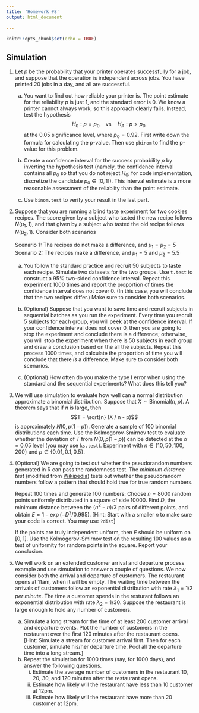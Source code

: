 ```yaml
---
title: 'Homework #8'
output: html_document

---
```


```r
knitr::opts_chunk$set(echo = TRUE)
```

<!-- ## A useful note -->
<!-- Remove any `View()` or `install.packages()` commands in your `Rmd` file. These commands will prevent the knitting of your file.  -->

## Simulation

<!-- 1. Perform the following exercise. -->

<!--     a. Simulate a sample of $n=100$ observations $X_i$, $i=1,\dots,100$ from each of the following distributions.  -->
<!--     Create a histogram each time.  -->
<!--         i. A uniform distribution on $[-10, 10]$ -->
<!--         i. A beta distribution with $\alpha=\beta=1$ -->
<!--         i. A gamma distribution with mean 0.5 and variance 1 (you need some calculation) -->
<!--         i. Binomial distributions with $p=0.5$ and $n=4$.  -->
<!--         i. Binomial distributions with $p=0.5$. The number of trials $n_i$ for $X_i$ itself follows a geometric distribution with success probability 0.2. -->

<!--     a. Draw the density of a Cauchy distribution with the location and scale parameters being 0 and 1, respectively. Overlay the standard normal density.  -->

<!--     a. Set the random seed to 2. Sample 30 random numbers from a chi-square distributions with degree of freedom 2.  -->
<!--         i. Plot the empirical cdf and overlay the true cdf. -->
<!--         i. Plot the empirical quantiles and the true quantiles. -->
    
1. Let $p$ be the probability that your printer operates successfully for a job, and suppose that the operation is independent across jobs. You have printed 20 jobs in a day, and all are successful. 

    a. You want to find out how reliable your printer is. The point estimate for the reliability $p$ is just 1, and the standard error is 0.
    We know a printer cannot always work, so this approach clearly fails.
    Instead, test the hypothesis 
    $$H_0: p = p_0 \quad \text{vs} \quad H_A: p > p_0$$
    at the 0.05 significance level, where $p_0=0.92$. 
    First write down the formula for calculating the p-value. 
    Then use `pbinom` to find the p-value for this problem.
    
    a. Create a confidence interval for the success probability $p$ by inverting the hypothesis test (namely, the confidence interval contains all $p_0$ so that you do not reject $H_0$; for code implementation, discretize the candidate $p_0\in [0, 1]$). This interval estimate is a more reasonable assessment of the reliablity than the point estimate.
    
    a. Use `binom.test` to verify your result in the last part.

1. Suppose that you are running a blind taste experiment for two cookies recipes. The score given by a subject who tasted the new recipe follows $N(\mu_1, 1)$, and that given by a subject who tasted the old recipe follows $N(\mu_2, 1)$. Consider both scenarios

    Scenario 1: The recipes do not make a difference, and $\mu_1=\mu_2=5$</br>
    Scenario 2: The recipes make a difference, and $\mu_1 = 5$ and $\mu_2 = 5.5$
    

    a. You follow the standard practice and recruit 50 subjects to taste each recipe.
    Simulate two datasets for the two groups. Use `t.test` to construct a 95% two-sided confidence interval. 
    Repeat this experiment 1000 times and report the proportion of times the confidence interval does not cover 0.
    (In this case, you will conclude that the two recipes differ.)
    Make sure to consider both scenarios.
    
    a. (Optional) Suppose that you want to save time and recruit subjects in sequential batches as you run the experiment. 
    Every time you recruit 5 subjects for each group, you will peek at the confidence interval.
    If your confidence interval does not cover 0, then you are going to stop the experiment and conclude there is a difference; otherwise, you will stop the experiment when there is 50 subjects in each group and draw a conclusion based on the all the subjects.
    Repeat this process 1000 times, and calculate the proportion of time you will conclude that there *is* a difference. 
    Make sure to consider both scenarios.
    
    a. (Optional) How often do you make the type I error when using the standard and the sequential experiments?
    What does this tell you?
    
1. We will use simulation to evaluate how well can a normal distribution approximate a binomial distribution. 
Suppose that $X \sim \text{Binomial}(n, p)$. 
A theorem says that if $n$ is large, then 
$$T = \sqrt{n} (X / n - p)$$ 
is approximately $N(0, p(1 - p))$. 
Generate a sample of 100 binomial distributions each time.
Use the Kolmogorov-Smirnov test to evaluate whether the deviation of $T$ from $N(0, p(1 - p))$ can be detected at the $\alpha=0.05$ level (you may use `ks.test`).
Experiment with $n \in \{10, 50, 100, 200\}$ and $p \in \{0.01, 0.1, 0.5\}$.

1. (Optional) We are going to test out whether the pseudorandom numbers generated in R can pass the randomness test.
The *minimum distance test* (modified from [Wikipedia](https://en.wikipedia.org/wiki/Diehard_tests#Test_descriptions)) tests out whether the pseudorandom numbers follow a pattern that should hold true for true random numbers.

    Repeat 100 times and generate 100 numbers: Choose $n = 8000$ random points uniformly distributed in a square of side 10000. 
    Find $D$, the minimum distance between the $(n^2 − n) / 2$ pairs of different points, and obtain $E = 1 − \exp(−D^2 / 0.995)$.
    [Hint: Start with a smaller $n$ to make sure your code is correct. You may use `?dist`]
    
    If the points are truly independent uniform, then $E$ should be uniform on $[0,1]$.
    Use the Kolmogorov-Smirnov test on the resulting 100 values as a test of uniformity for random points in the square. 
    Report your conclusion.

1. We will work on an extended customer arrival and departure process example and use simulation to answer a couple of questions. 
We now consider both the arrival and departure of customers.
The restaurant opens at 11am, when it will be empty. 
The waiting time between the arrivals of customers follow an exponential distribution with rate $\lambda_1=1/2$ *per minute*. 
The time a customer spends in the resturant follows an exponential distribution with rate $\lambda_2=1/30$. 
Suppose the restaurant is large enough to hold any number of customers.

    a. Simulate a long stream for the time of at least 200 customer arrival and departure events.
    Plot the number of customers in the restaurant over the first 120 minutes after the restaurant opens.
    [Hint: Simulate a stream for customer arrival first. Then for each customer, simulate his/her departure time. Pool all the departure time into a long stream.]
    b. Repeat the simulation for 1000 times (say, for 1000 days), and answer the following questions.
        i. Estimate the average number of customers in the restaurant 10, 20, 30, and 120 minutes after the restaurant opens.
        i. Estimate how likely will the restaurant have less than 10 customer at 12pm.
        i. Estimate how likely will the restaurant have more than 20 customer at 12pm.



<!-- ```{r} -->
<!-- set.seed(1, kind="default") -->
<!-- set.seed(1, kind="Wichmann-Hill") -->
<!-- MC <- 100 -->
<!-- n <- 8000 -->
<!-- u <- 10000 -->

<!-- ds <- map_dbl(seq_len(MC), function(i) { -->
<!--   X <- matrix(runif(n * 2, max=u), ncol=2) -->
<!--   d <- dist(X) -->
<!--   min(as.numeric(d)) -->
<!-- }) -->
<!-- U <- 1 - exp(-ds^2 / 0.995) -->
<!-- ks.test(U, 'punif') -->
<!-- ``````{r} -->
<!-- set.seed(1, kind="default") -->
<!-- set.seed(1, kind="Wichmann-Hill") -->
<!-- MC <- 100 -->
<!-- n <- 8000 -->
<!-- u <- 10000 -->

<!-- ds <- map_dbl(seq_len(MC), function(i) { -->
<!--   X <- matrix(runif(n * 2, max=u), ncol=2) -->
<!--   d <- dist(X) -->
<!--   min(as.numeric(d)) -->
<!-- }) -->
<!-- U <- 1 - exp(-ds^2 / 0.995) -->
<!-- ks.test(U, 'punif') -->
<!-- ``` -->